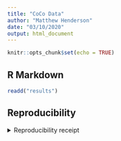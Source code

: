 ```yaml
---
title: "CoCo Data"
author: "Matthew Henderson"
date: "03/10/2020"
output: html_document
---
```


```r
knitr::opts_chunk$set(echo = TRUE)
```

## R Markdown

```r
readd("results")
```


## Reproducibility

<details><summary>Reproducibility receipt</summary>

```r
## datetime
Sys.time()
## repository
if(requireNamespace('git2r', quietly = TRUE)) {
  git2r::repository()
} else {
  c(
    system2("git", args = c("log", "--name-status", "-1"), stdout = TRUE),
    system2("git", args = c("remote", "-v"), stdout = TRUE)
  )
}
## session info
sessionInfo()
```

</details>